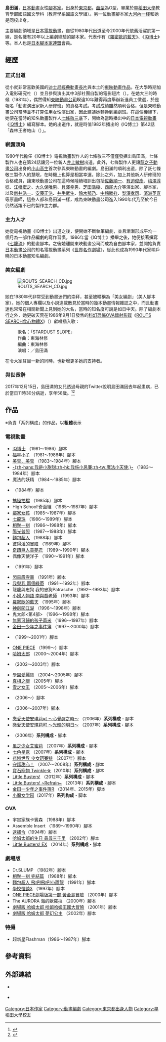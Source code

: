 {{noteTA
|G1=Anime;
|1=zh-hans:阿拉蕾; zh-tw:怪博士與機器娃娃; zh-hk:IQ博士;
}}
{{Infobox writer
| name          = 島田滿
| image         = 
| image_size    = 
| caption       = 
| pseudonym     = 
| birth_date    = {{birth date|df=yes|1959|5|19}}
| birth_place   = [[東京都|東京都]][[板橋區_(日本)|板橋區]]
| death_date    = {{death date and age|df=yes|2017|12|15|1959|5|19}}
| death_place   = 
| occupation    = [[日本動畫|日本動畫]][[編劇|編劇]]
| nationality   = {{JPN}}
| period        = 1981年－2017年
| genre         = 
| subject       = 
| movement      = 
| notable_works = [[IQ博士|IQ博士]]<br />[[羅密歐的藍天|羅密歐的藍天]]<br />[[神劍闖江湖|神劍闖江湖]]<br />[[ONE_PIECE|ONE PIECE]]
| influences    = 
| influenced    = 
| signature     = 
| website       = [http://www2.tokai.or.jp/lmon/michiru/ {{lang|ja|島田満「大好き!」}}]
| misc          = 
}}
{{japanese|japanese=島田 満|kana=しまだ みちる|romaji=Shimada Michiru}}

'''島田滿'''{{BD|1959年|5月19日|2017年|12月15日|catIdx=
Shimada}}，[[日本動畫|日本動畫]]女性[[腳本家|腳本家]]。出身於[[東京都|東京都]]，[[血型|血型]]為O型，畢業於[[早稻田大學|早稻田大學]]教育學部國語國文學科（教育學系國語文學組）。另一位動畫腳本家[[大河內一樓|大河內一樓]]和她是同校出身。

主要編劇領域是[[日本電視動畫|日本電視動畫]]，自從1980年代出道至今2000年代依舊活躍於第一線，是名擁有20年以上編劇經驗的腳本家。代表作有《[[羅密歐的藍天|羅密歐的藍天]]》、《[[IQ博士|IQ博士]]》等。本人也是[[日本腳本家連盟|日本腳本家連盟]]會員。

==經歷==
===正式出道===
從小就非常喜歡美國的[[迪士尼經典動畫長片|迪士尼經典動畫長片]]與本土的[[東映動畫|東映動畫作品]]。在大學時期加入電影研究社（{{lang|ja|映画研究会}}）並且參與演出其中3部社團自製的電影短片（{{lang|ja|自主製作映画}}）。在她大三的時候（1981年），偶然得知[[東映動畫|東映動畫公司]]睽違10年難得再度舉辦新進員工徵選，於是報名「動畫演出家新人研修班」的資格考試。考試成績雖然順利合格，但是東映動畫公司當時並不打算任用女性演出家，因此建議她轉換到編劇班。在這個機緣下，她便在當時的知名動畫製作人[[七條敬三|七條敬三]]底下，開始為當時播出中的[[日本電視動畫|日本電視動畫]]《[[IQ博士|IQ博士]]》編寫腳本。她的出道作，就是時值1982年播出的《IQ博士》第42話「森林王者帕山（{{lang|ja|ジャングルの王者パーザン}}）」。

===嶄露頭角===
1980年代擔任《IQ博士》電視動畫製作人的七條敬三不僅僅發掘出島田滿，七條製作人也在第24話讓另一位新人[[井上敏樹|井上敏樹]]出道。此外，七條製作人更讓[[龍之子|龍之子動畫公司]]出身的[[小山高生|小山高生]]首次參與東映動畫的編劇。島田滿的順利出道，除了託七條敬三製作人的慧眼，在時機上也算是相當幸運。除此之外，加上其他新人研修班的合格成員，讓東映動畫公司在這時候陸續培訓出包括[[佐藤順一|佐藤順一]]、[[有迫俊彥|有迫俊彥]]、[[梅澤淳稔|梅澤淳稔]]、[[江幡宏之|江幡宏之]]、[[大久保唯男|大久保唯男]]、[[貝澤幸男|貝澤幸男]]、[[芝田浩樹|芝田浩樹]]、[[西尾大介|西尾大介]]等演出家、腳本家，以及[[新井浩一|新井浩一]]、[[安藤正浩|安藤正浩]]、[[井手武生|井手武生]]、[[鈴木郁乃|鈴木郁乃]]、[[中鶴勝祥|中鶴勝祥]]、[[梨澤孝司|梨澤孝司]]、[[濱洲英喜|濱洲英喜]]等原畫師，這些人都和島田滿一樣，成為東映動畫公司進入1990年代乃至於今日仍然活躍不已的製作主力群。

===主力人才===
她從電視動畫《IQ博士》出道之後，便開始不斷執筆編劇，並且漸漸形成平均一個月為一部作品編劇的寫作習慣。1986年當《IQ博士》播畢之後，她便接著撰寫《[[七龍珠|七龍珠]]》的動畫腳本。之後她離開東映動畫公司而成為自由腳本家，並開始負責[[日本動畫公司|日本動畫公司]]的知名電視動畫系列《[[世界名作劇場|世界名作劇場]]》，從此也成為1990年代家喻戶曉的日本動畫知名編劇。

===美女編劇===
[[File:ROUTS_SEARCH_CD.jpg|right]]

她在1980年代非常受到動畫迷們的崇拜，甚至被暱稱為「美女編劇」（美人腳本家）。她的個人專欄以及小說連載散見於當時的幾本動畫情報雜誌之中，而且動畫迷也常常在相關新聞上見到她的大名，當時的知名度可說是如日中天。除了編劇本行之外，她更破天荒在1986年9月1日發售的[[科幻|科幻]][[恐怖電影|恐怖]][[OVA|OVA]][[鐳射影碟|鐳射影碟]]《[[ROUTS_SEARCH食心物體X|ROUTS SEARCH食心物體X]]》（{{lang|ja|ルーツ・サーチ 食心物体X}}）獻唱插入歌：
:歌名：「STARDUST SLOPE」
:作曲：東海林修
:編曲：東海林修
:演唱：{{lang|ja|スキャット}}／島田滿
在令大家耳目一新的同時，也新增更多她的支持者。

===與世長辭===
2017年12月15日，島田滿的女兒透過母親的Twitter說明島田滿因去年起患病，已於當日11時30分病逝，享年58歲。<ref>{{Cite web|url=https://www.oricon.co.jp/news/2102450/full/|script-title=ja:アニメ脚本家・島田満さん死去、58歳 『ロミオの青い空』『ONE PIECE』など|date=2017-12-15|website=ORICON NEWS|accessdate=2017-12-15|language=ja|archive-date=2017-12-16|archive-url=https://web.archive.org/web/20171216133629/https://www.oricon.co.jp/news/2102450/full/|dead-url=no}}</ref><ref>{{Cite web|url=https://twitter.com/soramona2000/status/941609041221918720|script-title=ja:島田満の娘でございます。僭越ながら母に代わりお伝え致します。|date=2017-12-15|website=Twitter|accessdate=2017-12-15|language=ja|archive-date=2020-11-09|archive-url=https://web.archive.org/web/20201109031245/https://twitter.com/soramona2000/status/941609041221918720|dead-url=no}}</ref>

==作品==
※負責「系列構成」的作品，以'''粗體'''表示

===電視動畫===
*[[IQ博士|IQ博士]] （1981～1986）腳本
*[[福星小子|福星小子]] （1981～1986年）腳本
*[[安達充|美雪、美雪]] （1983～1984年）腳本
*[[我係小忌廉|-{zh-hans:我是小甜甜;zh-hk:我係小忌廉;zh-tw:魔法小天使;}-]] （1983～1984年）腳本
*魔法的妖精 （1984～1985年）腳本
*{{lang|ja|OKAWARI-BOY スターザンS}} （1984年）腳本 
*[[搞怪拍檔|搞怪拍檔]] （1985年）腳本
*High School!奇面組 （1985～1987年）腳本
*[[棒球英豪|鄰家女孩]] （1985～1987年）腳本
*[[七龍珠|七龍珠]] （1986～1989年）腳本
*[[相聚一刻|相聚一刻]] （1986～1988年）腳本
*[[安達充|陽光普照]] （1987～1988年）腳本
*[[麵包超人|麵包超人]] （1988年）腳本
*[[彼得潘的冒險|彼得潘的冒險]] （1989年）腳本
*[[奇蹟巨人童夢君|奇蹟巨人童夢君]] （1989～1990年）腳本
*偶像天使洋子 （1990～1991年）腳本
*{{lang|ja|おちゃめなふたご クレア学院物語}} （1991年）腳本
*[[閃電霹靂車|閃電霹靂車]] （1991年）腳本
*[[我與我_兩個綠蒂|我與我 兩個綠蒂]] （1991～1992年）腳本
*龍龍與忠狗 我的忠狗Patrasche （1992～1993年）腳本
*[[小婦人物語_南與喬老師|小婦人物語 南與喬老師]] （1993年）腳本
*[[羅密歐的藍天|羅密歐的藍天]] （1995年）腳本
*[[神劍闖江湖|神劍闖江湖]] （1996～1998年）腳本
*鬼太郎<第4部> （1996～1998年）腳本
*[[無家可歸的孩子蕾米|無家可歸的孩子蕾米]] （1996～1997年）腳本
*[[金田一少年之事件簿|金田一少年之事件簿]] （1997～2000年）腳本
*{{lang|ja|キョロちゃん}} （1999～2001年）腳本
*[[ONE_PIECE|ONE PIECE]] （1999～）腳本
*[[哈姆太郎|哈姆太郎]] （2000～2004年）腳本
*{{lang|ja|電光超特急ヒカリアン}} （2002～2003年）腳本
*[[學園愛麗絲|學園愛麗絲]] （2004～2005年）腳本
*[[真相之眼|真相之眼]] （2005年）腳本
*[[雪之女王|雪之女王]] （2005～2006年）腳本
*{{lang|ja|フラカッパー}} （2006～）腳本
*{{lang|ja|ぷるるんっ!しずくちゃん}} （2006～2007年）腳本
*[[安琪莉可系列|戀愛天使安琪莉可 ～心覺醒之時～]] （2006年）'''系列構成'''・腳本
*[[安琪莉可系列|戀愛天使安琪莉可 ～光輝的明日～]] （2007年）'''系列構成'''・腳本
*{{lang|ja|うっかりペネロペ}} （2006年）'''系列構成'''・腳本
*[[風之少女艾蜜莉|風之少女艾蜜莉]] （2007年）'''系列構成'''・腳本
*[[七色星露|七色星露]] （2007年）'''系列構成'''・腳本
*[[悲慘世界_少女珂賽特|悲慘世界 少女珂賽特]] （2007年）腳本
*[[守護甜心！|守護甜心！]] （2007～2008年）'''系列構成'''・腳本
*[[寶石寵物_Twinkle☆|寶石寵物 Twinkle☆]]（2010年）'''系列構成'''・腳本
*[[Little_Busters!|Little Busters!]] （2012年）'''系列構成'''・腳本
*[[Little_Busters!|Little Busters! ~Refrain~]] （2013年）'''系列構成'''・腳本
* [[金田一少年之事件簿_(動畫)|金田一少年之事件簿R]] （2014年、2015年）脚本
* [[小魔女学园|小魔女学园]]（2017年）'''系列构成'''・脚本

===OVA===
*宇宙家族卡賓森 （1988年）腳本
*Assemble Insert （1989～1990年）腳本
*[[逮捕令|逮捕令]]（1994年）腳本
*[[哈姆太郎|哈姆太郎的生日 尋母三千里]] （2002年）腳本
*[[Little_Busters!|Little Busters! EX]] （2014年）'''系列構成'''・腳本

===劇場版===
*Dr.SLUMP （1982年）腳本
*[[相聚一刻|相聚一刻 完結篇]] （1988年）腳本
*[[麵包超人|麵包超人 飛吧!飛吧!小雨龍]] （1991年）腳本
*[[學校怪談_(電影)#「學校怪談3」（1997年）|學校怪談3]] （1997年）腳本
*[[ONE_PIECE|ONE PIECE劇場版第一部 黃金島冒險]] （2000年）腳本
*The AURORA 海的歐羅拉 （2000年）腳本
*[[哈姆太郎|劇場版 哈姆太郎 哈姆哈姆王國大冒險]] （2001年）腳本
*[[哈姆太郎|劇場版 哈姆太郎 夢幻公主]] （2002年）腳本

===特攝===
*超新星Flashman（1986～1987年）腳本

==參考資料==
{{Reflist}}

==外部連結==
*{{ja}}[https://web.archive.org/web/20071031232024/http://www2.tokai.or.jp/lmon/michiru/ {{lang|ja|島田満「大好き!」}}]
*{{ja}}[https://web.archive.org/web/20080105102231/http://shimadamichiru.sblo.jp/ {{lang|ja|島田満「大好き!」BLOG}}]

{{Authority control}}
{{DEFAULTSORT:Shimada Michiru}}
[[Category:日本作家|Category:日本作家]]
[[Category:動畫編劇|Category:動畫編劇]]
[[Category:東京都出身人物|Category:東京都出身人物]]
[[Category:早稻田大學校友|Category:早稻田大學校友]]